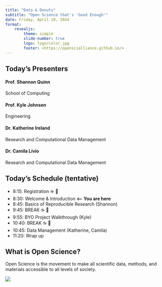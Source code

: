 ```yaml
---
title: "Data & Donuts"
subtitle: "Open Science that's 'Good Enough'"
date: Friday, April 19, 2024
format:
    revealjs:
        theme: simple
        slide-number: true
        logo: logo/color.jpg
        footer: <https://openscialliance.github.io/>
---
```


## Today's Presenters

#### Prof. Shannon Quinn
School of Computing

#### Prof. Kyle Johnsen
Engineering

#### Dr. Katherine Ireland
Research and Computational Data Management

#### Dr. Camila Lívio
Research and Computational Data Management

## Today's Schedule (tentative)

 - 8:15: Registration ☕️ 🍩
 - 8:30: Welcome & Introduction **<-- You are here**
 - 8:45: Basics of Reproducible Research (Shannon)
 - 9:45: BREAK ☕️ 🍩
 - 9:55: BYO Project Walkthrough (Kyle)
 - 10:40: BREAK ☕️ 🍩
 - 10:45: Data Management (Katherine, Camila)
 - 11:20: Wrap up

## What is Open Science?

Open Science is the movement to make all scientific data, methods, and materials accessible to all levels of society.

![](assets/openscience1.jpg)
